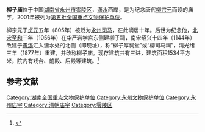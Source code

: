 {{coord|26|13|20|N|111|36|17|E|display=title|scale:10000}}
{{文物保护单位
| 级别 = 全国
| 名称 = 柳子庙
| 图片 = 
| 所在 = [[湖南省|湖南省]][[永州市|永州市]]
| 分类 = 古建筑
| 时代 = [[清朝|清]]
| 编号 = [[第五批全国重点文物保护单位|第五批]]第363项
| 登录 = 2001年6月25日
}}

'''柳子庙'''位于中国[[湖南省|湖南省]][[永州市|永州市]][[零陵区|零陵区]]，[[潇水|潇水]]西岸，是为纪念唐代[[柳宗元|柳宗元]]而设的庙宇，2001年被列为[[第五批全国重点文物保护单位|第五批全国重点文物保护单位]]。

柳宗元于[[貞元_(唐朝)|贞元]]五年（805年）被贬为[[永州_(隋朝)|永州]][[司马|司马]]，在此谪居十年。后世为纪念他，[[北宋|北宋]][[至和|至和]]三年（1056年）在华严岩学宫东侧建柳子祠，南宋绍兴十四年（1144年）改建于[[愚溪|愚溪]]汇入潇水处的北侧（即现址），称“柳子厚祠堂”或“柳司马祠”，清光绪三年（1877年）重建，并改称柳子庙。现存建筑共有三进，建筑面积1534平方米，院内有戏台、前殿、后殿等建筑。<ref>{{Cite book |title=全国重点文物保护单位·第一至第五批·第Ⅱ卷 |publisher=文物出版社 |year=2004 |isbn=7-5010-1525-2 |pages=583 }}</ref>

==参考文献==
{{reflist}}

{{湖南全国重点文物保护单位}}

{{DEFAULTSORT:Liu}}
[[Category:湖南全国重点文物保护单位|Category:湖南全国重点文物保护单位]]
[[Category:永州文物保护单位|Category:永州文物保护单位]]
[[Category:永州庙宇|Category:永州庙宇]]
[[Category:清朝庙宇|Category:清朝庙宇]]
[[Category:零陵区|Category:零陵区]]